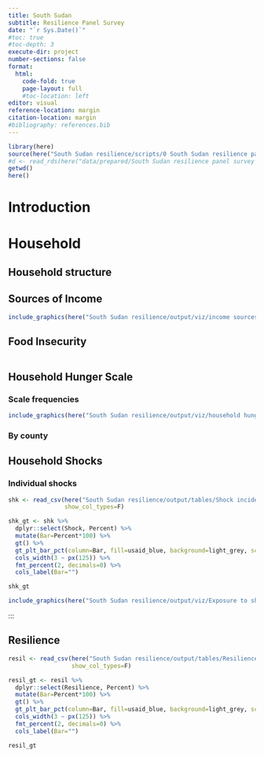 ```yaml
---
title: South Sudan
subtitle: Resilience Panel Survey
date: "`r Sys.Date()`"
#toc: true
#toc-depth: 3
execute-dir: project
number-sections: false
format:
  html:
    code-fold: true
    page-layout: full
    #toc-location: left
editor: visual
reference-location: margin
citation-location: margin
#bibliography: references.bib
---
```


```r
library(here)
source(here("South Sudan resilience/scripts/0 South Sudan resilience panel survey - prep.r"))
#d <- read_rds(here("data/prepared/South Sudan resilience panel survey - prepared.rds"))
getwd()
here()
```

# Introduction

# Household

## Household structure

::: panel-tabset
:::

## Sources of Income

::: panel-tabset
:::

```r
include_graphics(here("South Sudan resilience/output/viz/income sources 2.png"))
```

## Food Insecurity

```r


```

## Household Hunger Scale

::: panel-tabset
### Scale frequencies

```r
include_graphics(here("South Sudan resilience/output/viz/household hunger bar.png"))

```

### By county
:::

## Household Shocks

### Individual shocks

```r

shk <- read_csv(here("South Sudan resilience/output/tables/Shock incidence.csv"),
                show_col_types=F)

shk_gt <- shk %>%
  dplyr::select(Shock, Percent) %>%
  mutate(Bar=Percent*100) %>%
  gt() %>%
  gt_plt_bar_pct(column=Bar, fill=usaid_blue, background=light_grey, scaled=T) %>%
  cols_width(3 ~ px(125)) %>%
  fmt_percent(2, decimals=0) %>%
  cols_label(Bar="")

shk_gt
```

```r
include_graphics(here("South Sudan resilience/output/viz/Exposure to shocks.png"))
```

:::

## Resilience

```r

resil <- read_csv(here("South Sudan resilience/output/tables/Resilience binaries.csv"),
                  show_col_types=F)

resil_gt <- resil %>%
  dplyr::select(Resilience, Percent) %>%
  mutate(Bar=Percent*100) %>%
  gt() %>%
  gt_plt_bar_pct(column=Bar, fill=usaid_blue, background=light_grey, scaled=T) %>%
  cols_width(3 ~ px(125)) %>%
  fmt_percent(2, decimals=0) %>%
  cols_label(Bar="")

resil_gt

```

## 
